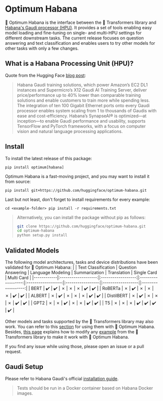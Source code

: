 <!---
Copyright 2022 The HuggingFace Team. All rights reserved.

Licensed under the Apache License, Version 2.0 (the "License");
you may not use this file except in compliance with the License.
You may obtain a copy of the License at

    http://www.apache.org/licenses/LICENSE-2.0

Unless required by applicable law or agreed to in writing, software
distributed under the License is distributed on an "AS IS" BASIS,
WITHOUT WARRANTIES OR CONDITIONS OF ANY KIND, either express or implied.
See the License for the specific language governing permissions and
limitations under the License.
-->


# Optimum Habana

🤗 Optimum Habana is the interface between the 🤗 Transformers library and [Habana's Gaudi processor (HPU)](https://docs.habana.ai/en/latest/index.html).
It provides a set of tools enabling easy model loading and fine-tuning on single- and multi-HPU settings for different downstream tasks.
The current release focuses on question answering and text classification and enables users to try other models for other tasks with only a few changes.


## What is a Habana Processing Unit (HPU)?

Quote from the Hugging Face [blog post](https://huggingface.co/blog/habana):

> Habana Gaudi training solutions, which power Amazon’s EC2 DL1 instances and Supermicro’s X12 Gaudi AI Training Server, deliver price/performance up to 40% lower than comparable training solutions and enable customers to train more while spending less. The integration of ten 100 Gigabit Ethernet ports onto every Gaudi processor enables system scaling from 1 to thousands of Gaudis with ease and cost-efficiency. Habana’s SynapseAI® is optimized—at inception—to enable Gaudi performance and usability, supports TensorFlow and PyTorch frameworks, with a focus on computer vision and natural language processing applications.


## Install
To install the latest release of this package:

`pip install optimum[habana]`

Optimum Habana is a fast-moving project, and you may want to install it from source:

`pip install git+https://github.com/huggingface/optimum-habana.git`

Last but not least, don't forget to install requirements for every example:

`cd <example-folder>
pip install -r requirements.txt`

> Alternatively, you can install the package without pip as follows:
> ```bash
> git clone https://github.com/huggingface/optimum-habana.git
> cd optimum-habana
> python setup.py install
> ```


## Validated Models

The following model architectures, tasks and device distributions have been validated for 🤗 Optimum Habana:
|            | Text Classification | Question Answering | Language Modeling  | Summarization      | Translation        | Single Card        | Multi Card         |
|------------|:-------------------:|:------------------:|:------------------:|:------------------:|:-----------------:|:------------------:|:------------------:|
| BERT       | :heavy_check_mark:  | :heavy_check_mark: | ✗                  | ✗                  | ✗                  | :heavy_check_mark: | :heavy_check_mark: |
| RoBERTa    | ✗                   | :heavy_check_mark: | ✗                  | ✗                  | ✗                  | :heavy_check_mark: | :heavy_check_mark: |
| ALBERT     | ✗                   | :heavy_check_mark: | ✗                  | ✗                  | ✗                  | :heavy_check_mark: | :heavy_check_mark: |
| DistilBERT | ✗                   | :heavy_check_mark: | ✗                  | ✗                  | ✗                  | :heavy_check_mark: | :heavy_check_mark: |
| GPT2       | ✗                   | ✗                  | :heavy_check_mark: | ✗                  | ✗                  | :heavy_check_mark: | :heavy_check_mark: |
| T5         | ✗                   | ✗                  | ✗                  | :heavy_check_mark: | :heavy_check_mark: | :heavy_check_mark: | :heavy_check_mark: |

Other models and tasks supported by the 🤗 Transformers library may also work. You can refer to this [section](https://github.com/huggingface/optimum-habana#how-to-use-it) for using them with 🤗 Optimum Habana. Besides, [this page](https://github.com/huggingface/optimum-habana/tree/main/examples) explains how to modify any [example](https://github.com/huggingface/transformers/tree/main/examples/pytorch) from the 🤗 Transformers library to make it work with 🤗 Optimum Habana.

If you find any issue while using those, please open an issue or a pull request.


## Gaudi Setup

Please refer to Habana Gaudi's official [installation guide](https://docs.habana.ai/en/latest/Installation_Guide/index.html).

> Tests should be run in a Docker container based on Habana Docker images.
